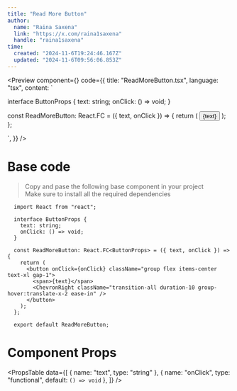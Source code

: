 ```yaml
---
title: "Read More Button"
author: 
  name: "Raina Saxena"
  link: "https://x.com/raina1saxena"
  handle: "raina1saxena"
time:
  created: "2024-11-6T19:24:46.167Z"
  updated: "2024-11-6T09:56:06.853Z"
---
```


<Preview 
  component={<ReadMoreButtonPreview />}
  code={{
  title: "ReadMoreButton.tsx",
  language: "tsx",
  content: `

  interface ButtonProps {
    text: string;
    onClick: () => void;
  }

  const ReadMoreButton: React.FC<ButtonProps> = ({ text, onClick }) => {
    return (
      <button onClick={onClick} className="group flex items-center text-xl gap-1">
        <span>{text}</span>
        <ChevronRight className="transition-all duration-10 group-hover:translate-x-2 ease-in" />
      </button>
    );
  };

  `,
}}
/>

# Base code
> Copy and pase the following base component in your project\
> Make sure to install all the required dependencies

```tsx title="basic.tsx" showLineNumbers=true
  import React from "react";

  interface ButtonProps {
    text: string;
    onClick: () => void;
  }

  const ReadMoreButton: React.FC<ButtonProps> = ({ text, onClick }) => {
    return (
      <button onClick={onClick} className="group flex items-center text-xl gap-1">
        <span>{text}</span>
        <ChevronRight className="transition-all duration-10 group-hover:translate-x-2 ease-in" />
      </button>
    );
  };

  export default ReadMoreButton;
```

# Component Props
<div style={{marginTop: "2px", marginBottom: "4px"}}/>

<PropsTable data={[
  {
    name: "text",
    type: "string"
  },
  {
    name: "onClick",
    type: "functional",
    default: `() => void`
  },
]}
/>

